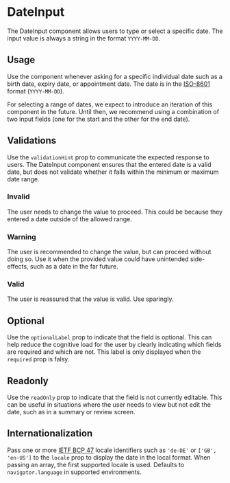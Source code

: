 
<Meta of={Stories} />

# DateInput

<Status variant="stable" />

The DateInput component allows users to type or select a specific date. The input value is always a string in the format `YYYY-MM-DD`.

<Story of={Stories.Base} />
<Props />

## Usage

Use the component whenever asking for a specific individual date such as a birth date, expiry date, or appointment date. The date is in the [ISO-8601](https://en.wikipedia.org/wiki/ISO_8601) format (`YYYY-MM-DD`).

For selecting a range of dates, we expect to introduce an iteration of this component in the future. Until then, we recommend using a combination of two input fields (one for the start and the other for the end date).

## Validations

Use the `validationHint` prop to communicate the expected response to users. The DateInput component ensures that the entered date is a valid date, but does not validate whether it falls within the minimum or maximum date range.

### Invalid

The user needs to change the value to proceed. This could be because they entered a date outside of the allowed range.

### Warning

The user is recommended to change the value, but can proceed without doing so. Use it when the provided value could have unintended side-effects, such as a date in the far future.

### Valid

The user is reassured that the value is valid. Use sparingly.

<Story of={Stories.Validations} />

## Optional

Use the `optionalLabel` prop to indicate that the field is optional. This can help reduce the cognitive load for the user by clearly indicating which fields are required and which are not. This label is only displayed when the `required` prop is falsy.

<Story of={Stories.Optional} />

## Readonly

Use the `readOnly` prop to indicate that the field is not currently editable. This can be useful in situations where the user needs to view but not edit the date, such as in a summary or review screen.

<Story of={Stories.Readonly} />

## Internationalization

Pass one or more [IETF BCP 47](https://en.wikipedia.org/wiki/IETF_language_tag) locale identifiers such as `'de-DE'` or `['GB', 'en-US']` to the `locale` prop to display the date in the local format. When passing an array, the first supported locale is used. Defaults to `navigator.language` in supported environments.

<Story of={Stories.Locales} />
